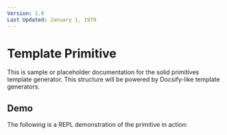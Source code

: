 ```yaml
---
Version: 1.0
Last Updated: January 1, 1979
---
```


# Template Primitive

This is sample or placeholder documentation for the solid primitives template generator. This structure will be powered by Docsify-like template generators.

## Demo

The following is a REPL demonstration of the primitive in action:

<Demo repl={true}>
  <SimpleTestPrimitiveDemo />
</Demo>
